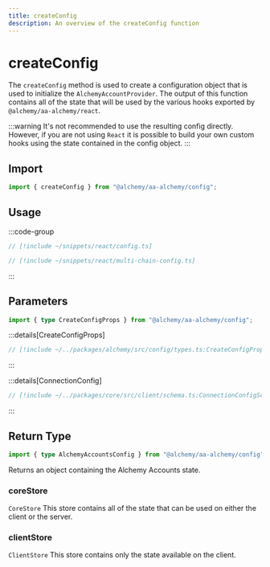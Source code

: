 ```yaml
---
title: createConfig
description: An overview of the createConfig function
---
```


# createConfig

The `createConfig` method is used to create a configuration object that is used to initialize the `AlchemyAccountProvider`. The output of this function contains all of the state that will be used by the various hooks exported by `@alchemy/aa-alchemy/react`.

:::warning
It's not recommended to use the resulting config directly. However, if you are not using `React` it is possible to build your own custom hooks using the state contained in the config object.
:::

## Import

```ts
import { createConfig } from "@alchemy/aa-alchemy/config";
```

## Usage

:::code-group

```ts [single-chain.ts]
// [!include ~/snippets/react/config.ts]
```

```ts [multi-chain.ts]
// [!include ~/snippets/react/multi-chain-config.ts]
```

:::

## Parameters

```ts
import { type CreateConfigProps } from "@alchemy/aa-alchemy/config";
```

:::details[CreateConfigProps]

```ts [types.ts]
// [!include ~/../packages/alchemy/src/config/types.ts:CreateConfigProps]
```

:::

:::details[ConnectionConfig]

```ts [types.ts]
// [!include ~/../packages/core/src/client/schema.ts:ConnectionConfigSchema]
```

:::

## Return Type

```ts
import { type AlchemyAccountsConfig } from "@alchemy/aa-alchemy/config";
```

Returns an object containing the Alchemy Accounts state.

### coreStore

`CoreStore`
This store contains all of the state that can be used on either the client or the server.

### clientStore

`ClientStore`
This store contains only the state available on the client.
